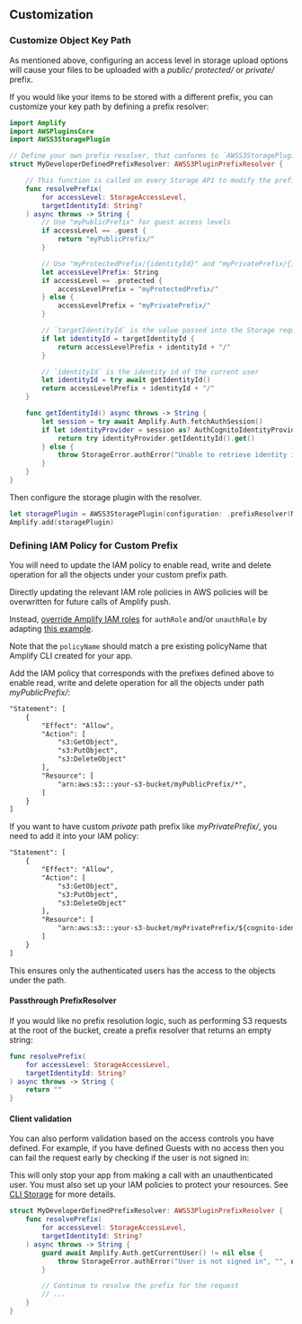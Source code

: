 ## Customization

### Customize Object Key Path

As mentioned above, configuring an access level in storage upload options will cause your files to be uploaded with a _public/_ _protected/_ or _private/_ prefix.

If you would like your items to be stored with a different prefix, you can customize your key path by defining a prefix resolver:

```swift
import Amplify
import AWSPluginsCore
import AWSS3StoragePlugin

// Define your own prefix resolver, that conforms to `AWSS3StoragePluginPrefixResolver`
struct MyDeveloperDefinedPrefixResolver: AWSS3PluginPrefixResolver {

    // This function is called on every Storage API to modify the prefix of the request.
    func resolvePrefix(
        for accessLevel: StorageAccessLevel,
        targetIdentityId: String?
    ) async throws -> String {
        // Use "myPublicPrefix" for guest access levels
        if accessLevel == .guest {
            return "myPublicPrefix/"
        }

        // Use "myProtectedPrefix/{identityId}" and "myPrivatePrefix/{identityId}" respectively
        let accessLevelPrefix: String
        if accessLevel == .protected {
            accessLevelPrefix = "myProtectedPrefix/"
        } else {
            accessLevelPrefix = "myPrivatePrefix/"
        }

        // `targetIdentityId` is the value passed into the Storage request object
        if let identityId = targetIdentityId {
            return accessLevelPrefix + identityId + "/"
        }

        // `identityId` is the identity id of the current user
        let identityId = try await getIdentityId()
        return accessLevelPrefix + identityId + "/"
    }

    func getIdentityId() async throws -> String {
        let session = try await Amplify.Auth.fetchAuthSession()
        if let identityProvider = session as? AuthCognitoIdentityProvider {
            return try identityProvider.getIdentityId().get()
        } else {
            throw StorageError.authError("Unable to retrieve identity id", "", nil)
        }
    }
}
```

Then configure the storage plugin with the resolver.

```swift
let storagePlugin = AWSS3StoragePlugin(configuration: .prefixResolver(MyDeveloperDefinedPrefixResolver()))
Amplify.add(storagePlugin)
```

### Defining IAM Policy for Custom Prefix

You will need to update the IAM policy to enable read, write and delete operation for all the objects under your custom prefix path.

Directly updating the relevant IAM role policies in AWS policies will be overwritten for future calls of Amplify push.

Instead, [override Amplify IAM roles](https://docs.amplify.aws/cli/project/override/) for `authRole` and/or `unauthRole` by adapting [this example](https://docs.amplify.aws/cli/project/override/#example-modify-authroles-iam-policies).

Note that the `policyName` should match a pre existing policyName that Amplify CLI created for your app.

Add the IAM policy that corresponds with the prefixes defined above to enable read, write and delete operation for all the objects under path _myPublicPrefix/_:

```xml
"Statement": [
    {
        "Effect": "Allow",
        "Action": [
            "s3:GetObject",
            "s3:PutObject",
            "s3:DeleteObject"
        ],
        "Resource": [
            "arn:aws:s3:::your-s3-bucket/myPublicPrefix/*",
        ]
    }
]
```

If you want to have custom *private* path prefix like *myPrivatePrefix/*, you need to add it into your IAM policy:
```xml
"Statement": [
    {
        "Effect": "Allow",
        "Action": [
            "s3:GetObject",
            "s3:PutObject",
            "s3:DeleteObject"
        ],
        "Resource": [
            "arn:aws:s3:::your-s3-bucket/myPrivatePrefix/${cognito-identity.amazonaws.com:sub}/*"
        ]
    }
]
```
This ensures only the authenticated users has the access to the objects under the path.

#### Passthrough PrefixResolver

If you would like no prefix resolution logic, such as performing S3 requests at the root of the bucket, create a prefix resolver that returns an empty string:

```swift
func resolvePrefix(
    for accessLevel: StorageAccessLevel,
    targetIdentityId: String?
) async throws -> String {
    return ""
}
```

#### Client validation

You can also perform validation based on the access controls you have defined. For example, if you have defined Guests with no access then you can fail the request early by checking if the user is not signed in:

<Callout>

This will only stop your app from making a call with an unauthenticated user. You must also set up your IAM policies to protect your resources. See [CLI Storage](/cli/storage/import) for more details.

</Callout>

```swift
struct MyDeveloperDefinedPrefixResolver: AWSS3PluginPrefixResolver {
    func resolvePrefix(
        for accessLevel: StorageAccessLevel,
        targetIdentityId: String?
    ) async throws -> String {
        guard await Amplify.Auth.getCurrentUser() != nil else {
            throw StorageError.authError("User is not signed in", "", nil)
        }

        // Continue to resolve the prefix for the request
        // ...
    }
}
```
